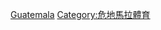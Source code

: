 {{Commons cat|Association football in Guatemala}}

[[Category:北美洲各国足球|Guatemala]]
[[Category:危地馬拉體育|Category:危地馬拉體育]]